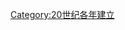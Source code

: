 {{estcat|191|5|1909|1920}}
{{Commons cat|1915 establishments}}
[[Category:20世纪各年建立|Category:20世纪各年建立]]